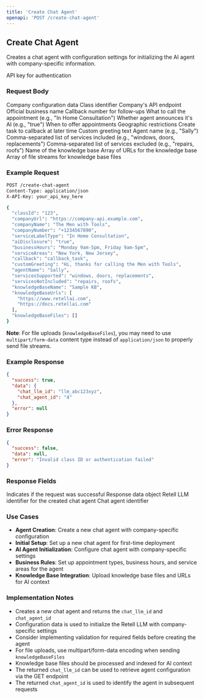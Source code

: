 ```yaml
---
title: 'Create Chat Agent'
openapi: 'POST /create-chat-agent'
---
```


## Create Chat Agent

Creates a chat agent with configuration settings for initializing the AI agent with company-specific information.

<ParamField path="header" type="string" name="X-API-Key" required>
  API key for authentication
</ParamField>

### Request Body

<ParamField path="body" type="object" name="configData" required>
  Company configuration data
</ParamField>

<ParamField path="body" type="string" name="classId" required>
  Class identifier
</ParamField>

<ParamField path="body" type="string" name="companyUrl" required>
  Company's API endpoint
</ParamField>

<ParamField path="body" type="string" name="companyName" required>
  Official business name
</ParamField>

<ParamField path="body" type="string" name="companyNumber" required>
  Callback number for follow-ups
</ParamField>

<ParamField path="body" type="string" name="serviceLabelType">
  What to call the appointment (e.g., "In Home Consultation")
</ParamField>

<ParamField path="body" type="string" name="aiDisclosure">
  Whether agent announces it's AI (e.g., "true")
</ParamField>

<ParamField path="body" type="string" name="businessHours">
  When to offer appointments
</ParamField>

<ParamField path="body" type="string" name="serviceAreas">
  Geographic restrictions
</ParamField>

<ParamField path="body" type="string" name="callback">
  Create task to callback at later time
</ParamField>

<ParamField path="body" type="string" name="customGreeting">
  Custom greeting text
</ParamField>

<ParamField path="body" type="string" name="agentName">
  Agent name (e.g., "Sally")
</ParamField>

<ParamField path="body" type="string" name="servicesSupported">
  Comma-separated list of services included (e.g., "windows, doors, replacements")
</ParamField>

<ParamField path="body" type="string" name="servicesNotIncluded">
  Comma-separated list of services excluded (e.g., "repairs, roofs")
</ParamField>

<ParamField path="body" type="string" name="knowledgeBaseName">
  Name of the knowledge base
</ParamField>

<ParamField path="body" type="array" name="knowledgeBaseUrls">
  Array of URLs for the knowledge base
</ParamField>

<ParamField path="body" type="array" name="knowledgeBaseFiles">
  Array of file streams for knowledge base files
</ParamField>

### Example Request

```bash
POST /create-chat-agent
Content-Type: application/json
X-API-Key: your_api_key_here

{
  "classId": "123",
  "companyUrl": "https://company-api.example.com",
  "companyName": "The Men with Tools",
  "companyNumber": "+1234567890",
  "serviceLabelType": "In Home Consultation",
  "aiDisclosure": "true",
  "businessHours": "Monday 9am-5pm, Friday 9am-5pm",
  "serviceAreas": "New York, New Jersey",
  "callback": "callback_task",
  "customGreeting": "Hi, thanks for calling the Men with Tools",
  "agentName": "Sally",
  "servicesSupported": "windows, doors, replacements",
  "servicesNotIncluded": "repairs, roofs",
  "knowledgeBaseName": "Sample KB",
  "knowledgeBaseUrls": [
    "https://www.retellai.com",
    "https://docs.retellai.com"
  ],
  "knowledgeBaseFiles": []
}
```

**Note**: For file uploads (`knowledgeBaseFiles`), you may need to use `multipart/form-data` content type instead of `application/json` to properly send file streams.

### Example Response

```json
{
  "success": true,
  "data": {
    "chat_llm_id": "llm_abc123xyz",
    "chat_agent_id": "4"
  },
  "error": null
}
```

### Error Response

```json
{
  "success": false,
  "data": null,
  "error": "Invalid class ID or authentication failed"
}
```

### Response Fields

<ParamField path="response" type="boolean" name="success">
  Indicates if the request was successful
</ParamField>

<ParamField path="response" type="object" name="data">
  Response data object
</ParamField>

<ParamField path="response" type="string" name="data.chat_llm_id">
  Retell LLM identifier for the created chat agent
</ParamField>

<ParamField path="response" type="string" name="data.chat_agent_id">
  Chat agent identifier
</ParamField>

### Use Cases

- **Agent Creation**: Create a new chat agent with company-specific configuration
- **Initial Setup**: Set up a new chat agent for first-time deployment
- **AI Agent Initialization**: Configure chat agent with company-specific settings
- **Business Rules**: Set up appointment types, business hours, and service areas for the agent
- **Knowledge Base Integration**: Upload knowledge base files and URLs for AI context

### Implementation Notes

- Creates a new chat agent and returns the `chat_llm_id` and `chat_agent_id`
- Configuration data is used to initialize the Retell LLM with company-specific settings
- Consider implementing validation for required fields before creating the agent
- For file uploads, use multipart/form-data encoding when sending `knowledgeBaseFiles`
- Knowledge base files should be processed and indexed for AI context
- The returned `chat_llm_id` can be used to retrieve agent configuration via the GET endpoint
- The returned `chat_agent_id` is used to identify the agent in subsequent requests
